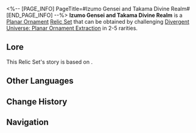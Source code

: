 <%-- [PAGE_INFO]
PageTitle=#Izumo Gensei and Takama Divine Realm#
[END_PAGE_INFO] --%>
{{Relic Set Infobox
|id           = 83144
|image1       = Item Izumo Gensei and Takama Divine Realm.png{{subst:void|<!--$UPLOAD:<<SpriteOutput/ItemFigures/71031.png>-<Item Izumo Gensei and Takama Divine Realm.png>-<Relic Icons>>-->}}
|type         = Planar Ornament
|2pcBonus     = Increases the wearer's ATK by 12%. When entering battle, if at least one teammate follows the same Path as the wearer, then the wearer's CRIT Rate increases by 12%.
|linkrope     = Izumo's Magatsu no Morokami
|planarsphere = Izumo's Blades of Origin and End
|rarity       = 2345
|source2.1    = [[Divergent Universe: Planar Ornament Extraction]]
|source3.1    = [[Divergent Universe: Planar Ornament Extraction]]
|source4.1    = [[Divergent Universe: Planar Ornament Extraction]]
|source5.1    = [[Divergent Universe: Planar Ornament Extraction]]
|source5.2    = [[Synthesize Relics]]
|utility1     = 
|utility2     = 
|utility3     = 
}}
'''Izumo Gensei and Takama Divine Realm''' is a [[Relic#Planar Ornaments|Planar Ornament]] [[Relic/Sets|Relic Set]] that can be obtained by challenging [[Divergent Universe: Planar Ornament Extraction]] in 2-5{{Icon/Stars|1}} rarities.

==Lore==
This Relic Set's story is based on {{tx}}.
{{Relic Lore|Izumo Gensei and Takama Divine Realm}}

==Other Languages==
{{Other Languages
|en   = Izumo Gensei and Takama Divine Realm
|zhs  = 出云显世与高天神国
|zht  = 出雲顯世與高天神國
|ja   = 顕世の出雲と高天の神国
|ko   = 이즈모 현세와 타카마 신국
|es   = Izumo gensei y reino divino de Takama
|fr   = Vie présente d'Izumo et royaume divin de Takama
|ru   = Мир Идзумо и Царство Такама
|th   = Izumo Gensei and Takama Divine Realm
|vi   = Izumo Hiện Thế Và Thần Quốc Cõi Trời
|de   = Izumo-Gensei und Takama-Himmelreich
|id   = Izumo Gensei and Takama Divine Realm
|pt   = Izumo Gensei e Reino Divino de Takama
}}

==Change History==
{{Change History|2.1}}

==Navigation==
{{Relic Set Navbox}}